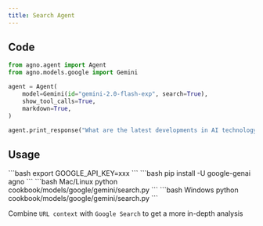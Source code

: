 ```yaml
---
title: Search Agent
---
```


## Code

```python cookbook/models/google/gemini/search.py
from agno.agent import Agent
from agno.models.google import Gemini

agent = Agent(
    model=Gemini(id="gemini-2.0-flash-exp", search=True),
    show_tool_calls=True,
    markdown=True,
)

agent.print_response("What are the latest developments in AI technology this week?")
```

## Usage

<Steps>
  <Snippet file="create-venv-step.mdx" />

  <Step title="Set your API key">
    ```bash
    export GOOGLE_API_KEY=xxx
    ```
  </Step>

  <Step title="Install libraries">
    ```bash
    pip install -U google-genai agno
    ```
  </Step>

  <Step title="Run Agent">
    <CodeGroup>
    ```bash Mac/Linux
    python cookbook/models/google/gemini/search.py
    ```
    ```bash Windows
    python cookbook/models/google/gemini/search.py
    ```
    </CodeGroup>
  </Step>

</Steps>

<Tip> Combine `URL context` with `Google Search` to get a more in-depth analysis </Tip>
